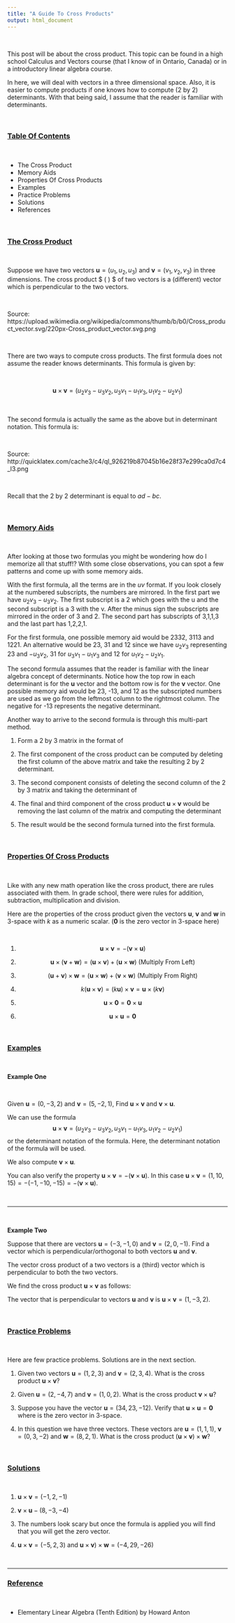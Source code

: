 ```yaml
---
title: "A Guide To Cross Products"
output: html_document
---
```


&nbsp;

This post will be about the cross product. This topic can be found in a high school Calculus and Vectors course (that I know of in Ontario, Canada) or in a introductory linear algebra course.

In here, we will deal with vectors in a three dimensional space. Also, it is easier to compute products if one knows how to compute (2 by 2) determinants. With that being said, I assume that the reader is familiar with determinants.

&nbsp;

### <u>Table Of Contents</u>

&nbsp;

* The Cross Product
* Memory Aids
* Properties Of Cross Products
* Examples
* Practice Problems
* Solutions
* References

&nbsp;

### <u>The Cross Product</u>

&nbsp;

Suppose we have two vectors $\mathbf{u} = (u_1, u_2, u_{3})$ and $\mathbf{v} = (v_1, v_2, v_{3})$ in three dimensions. The cross product $\mathbf{u} \times \mathbf{v} (\mathbf{u} \text{ cross } \mathbf{v}) $ of two vectors is a (different) vector which is perpendicular to the two vectors.

&nbsp;

Source: https://upload.wikimedia.org/wikipedia/commons/thumb/b/b0/Cross_product_vector.svg/220px-Cross_product_vector.svg.png

&nbsp;

There are two ways to compute cross products. The first formula does not assume the reader knows determinants. This formula is given by:

&nbsp;

$$ \mathbf{u} \times \mathbf{v} = (u_{2}v_{3} - u_{3}v_{2}, u_{3}v_{1} - u_{1}v_{3}, u_{1}v_{2} - u_{2}v_{1} )$$

&nbsp;

The second formula is actually the same as the above but in determinant notation. This formula is:

&nbsp;


Source: http://quicklatex.com/cache3/c4/ql_926219b87045b16e28f37e299ca0d7c4_l3.png

&nbsp;

Recall that the 2 by 2 determinant is equal to $ad - bc$.


&nbsp;

### <u>Memory Aids</u>

&nbsp;

After looking at those two formulas you might be wondering how do I memorize all that stuff!? With some close observations, you can spot a few patterns and come up with some memory aids.

With the first formula, all the terms are in the $uv$ format. If you look closely at the numbered subscripts, the numbers are mirrored. In the first part we have $u_{2}v_{3} - u_{3}v_{2}$. The first subscript is a 2 which goes with the u and the second subscript is a 3 with the v. After the minus sign the subscripts are mirrored in the order of 3 and 2. The second part has subscripts of 3,1,1,3 and the last part has 1,2,2,1.

For the first formula, one possible memory aid would be 2332, 3113 and 1221. An alternative would be 23, 31 and 12 since we have $u_{2}v_{3}$ representing 23 and $- u_{3}v_{2}$, 31 for $u_{3}v_{1} - u_{1}v_{3}$ and 12 for $u_{1}v_{2} - u_{2}v_{1}$.

The second formula assumes that the reader is familiar with the linear algebra concept of determinants. Notice how the top row in each determinant is for the $\textbf{u}$ vector and the bottom row is for the $\textbf{v}$ vector. One possible memory aid would be 23, -13, and 12 as the subscripted numbers are used as we go from the leftmost column to the rightmost column. The negative for -13 represents the negative determinant.

Another way to arrive to the second formula is through this multi-part method.

1) Form a 2 by 3 matrix in the format of

2) The first component of the cross product can be computed by deleting the first column of the above matrix and take the resulting 2 by 2 determinant.

3) The second component consists of deleting the second column of the 2 by 3 matrix and taking the determinant of



4) The final and third component of the cross product $\textbf{u} \times \textbf{v}$ would be removing the last column of the matrix and computing the determinant



5) The result would be the second formula turned into the first formula.

&nbsp;

### <u>Properties Of Cross Products</u>

&nbsp;

Like with any new math operation like the cross product, there are rules associated with them. In grade school, there were rules for addition, subtraction, multiplication and division.

Here are the properties of the cross product given the vectors $\textbf{u}$, $\textbf{v}$ and $\textbf{w}$ in 3-space with $k$ as a numeric scalar. ($\textbf{0}$ is the zero vector in 3-space here)

&nbsp;

1) $$ \textbf{u} \times \textbf{v} = - (\textbf{v} \times \textbf{u})$$

2) $$ \textbf{u} \times (\textbf{v} + \textbf{w}) = (\textbf{u} \times \textbf{v}) + (\textbf{u} \times \textbf{w}) \text{ (Multiply From Left) }$$

3) $$(\textbf{u} + \textbf{v}) \times \textbf{w} = (\textbf{u} \times \textbf{w}) + (\textbf{v} \times \textbf{w}) \text{ (Multiply From Right) }$$

4) $$k(\textbf{u} \times \textbf{v}) = (k \textbf{u}) \times \textbf{v} = \textbf{u} \times (k \textbf{v}) $$

5) $$\textbf{u} \times \textbf{0} = \textbf{0} \times \textbf{u} $$

6) $$\textbf{u} \times \textbf{u} = \textbf{0} $$

&nbsp;

### <u>Examples</u>

&nbsp;

**Example One**

&nbsp;

Given $\textbf{u} = (0, -3, 2)$ and $\textbf{v} = (5, -2, 1)$, Find $\textbf{u} \times \textbf{v}$ and $\textbf{v} \times \textbf{u}.$

We can use the formula $$\textbf{u} \times \textbf{v} = (u_{2}v_{3} - u_{3}v_{2}, u_{3}v_{1} - u_{1}v_{3}, u_{1}v_{2} - u_{2}v_{1} )$$ or the determinant notation of the formula. Here, the determinant notation of the formula will be used.





We also compute $\textbf{v} \times \textbf{u}$.





You can also verify the property $\textbf{u} \times \textbf{v} = - (\textbf{v} \times \textbf{u})$. In this case $\textbf{u} \times \textbf{v} = (1, 10, 15 ) = - (-1, -10, -15) = - (\textbf{v} \times \textbf{u})$.

&nbsp;

---

&nbsp;

**Example Two**

Suppose that there are vectors $\textbf{u} = (-3, -1, 0)$ and $\textbf{v} = (2, 0, -1)$. Find a vector which is perpendicular/orthogonal to both vectors $\textbf{u}$ and $\textbf{v}$.

The vector cross product of a two vectors is a (third) vector which is perpendicular to both the two vectors.

We find the cross product $\textbf{u} \times \textbf{v}$ as follows:





The vector that is perpendicular to vectors $\textbf{u}$ and $\textbf{v}$ is $\textbf{u} \times \textbf{v} = (1, -3, 2)$.

&nbsp;

### <u>Practice Problems</u>

&nbsp;

Here are few practice problems. Solutions are in the next section.

1) Given two vectors $\textbf{u} = (1, 2, 3)$ and $\textbf{v} = (2, 3, 4)$. What is the cross product $\textbf{u} \times \textbf{v}$?

2) Given $\textbf{u} = (2, -4, 7)$ and $\textbf{v} = (1, 0, 2)$. What is the cross product $\textbf{v} \times \textbf{u}$?

3) Suppose you have the vector $\textbf{u} = (34, 23, -12)$. Verify that $\textbf{u} \times \textbf{u} = \textbf{0}$ where \textbf{0} is the zero vector in 3-space.

4) In this question we have three vectors. These vectors are $\textbf{u} = (1, 1, 1)$, $\textbf{v} = (0, 3, -2)$ and $\textbf{w} = (8, 2, 1)$. What is the cross product $(\textbf{u} \times \textbf{v}) \times \textbf{w}$?

&nbsp;

### <u>Solutions</u>

&nbsp;

1) $\textbf{u} \times \textbf{v} = (-1, 2, -1)$

2) $\textbf{v} \times \textbf{u} - (8, -3, -4)$

3) The numbers look scary but once the formula is applied you will find that you will get the zero vector.

4) $\textbf{u} \times \textbf{v} = (-5, 2, 3)$ and $\textbf{u} \times \textbf{v}) \times \textbf{w} = (-4, 29, -26)$

&nbsp;

---

### <u>Reference</u>

&nbsp;

* Elementary Linear Algebra (Tenth Edition) by Howard Anton

